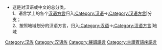 {{Catnav|頁面分類|各種主題的頁面分類|按國家分類|各國語言|中国语言}}
{{Catnav|頁面分類|人文學科|语言学|語系|漢藏語系}}

{{catmore}}
* 这是对汉语或中文的总分类。<br />1、语言学上的各个[[汉语方言|汉语方言]]归入[[:Category:汉语|:Category:汉语]]→[[:Category:汉语方言|:Category:汉语方言]]|分支；<br />2、按照地域划分的汉语方言，归入[[:Category:汉语|:Category:汉语]]→[[:Category:汉语方言|:Category:汉语方言]]|地域
{{Commons category|Chinese languages}}

[[Category:汉族|Category:汉族]]
[[Category:汉语族|Category:汉语族]]
[[Category:聲調語言|Category:聲調語言]]
[[Category:主謂賓語序語言|Category:主謂賓語序語言]]